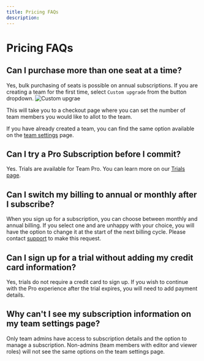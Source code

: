 ```yaml
---
title: Pricing FAQs
description: 
---
```



# Pricing FAQs

## Can I purchase more than one seat at a time?
Yes, bulk purchasing of seats is possible on annual subscriptions. 
If you are creating a team for the first time, select `Custom upgrade` from the button dropdown. 
![Custom upgrae](../images/subscribe-prepurchase.png)

This will take you to a checkout page where you can set the number of team members you would like to allot to the team.

If you have already created a team, you can find the same option available on the [team settings](/learn/introduction/workspace#managing-teams-and-subscriptions) page.

## Can I try a Pro Subscription before I commit?
Yes. Trials are available for Team Pro. You can learn more on our [Trials page](/learn/plan-billing/trials).

## Can I switch my billing to annual or monthly after I subscribe?
When you sign up for a subscription, you can choose between monthly and annual billing. If you select one and are unhappy with your choice, you will have the option to change it at the start of the next billing cycle. Please contact [support](mailto:support@codesandbox.io) to make this request.

## Can I sign up for a trial without adding my credit card information?
Yes, trials do not require a credit card to sign up. If you wish to continue with the Pro experience after the trial expires, you will need to add payment details.

## Why can't I see my subscription information on my team settings page?
Only team admins have access to subscription details and the option to manage a subscription. Non-admins (team members with editor and viewer roles) will not see the same options on the team settings page.